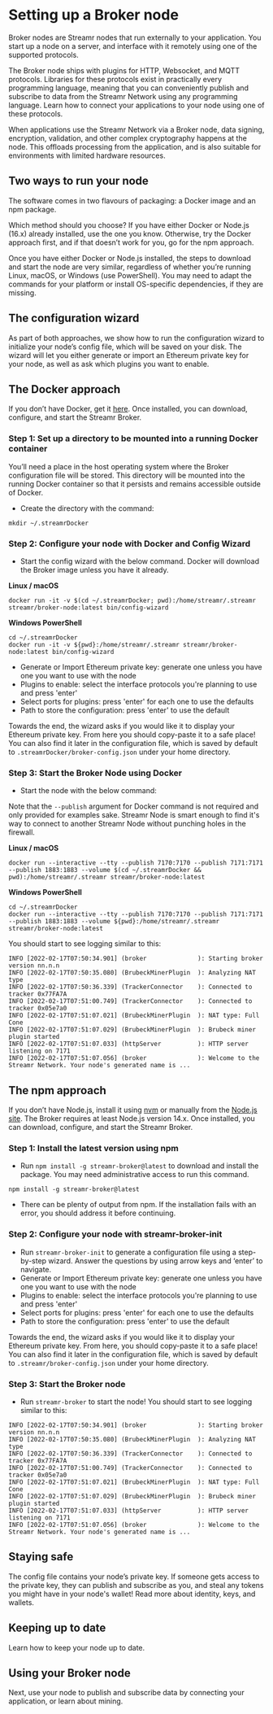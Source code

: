 

# Setting up a Broker node

Broker nodes are Streamr nodes that run externally to your application. You start up a node on a server, and interface with it remotely using one of the supported protocols.

The Broker node ships with plugins for HTTP, Websocket, and MQTT protocols. Libraries for these protocols exist in practically every programming language, meaning that you can conveniently publish and subscribe to data from the Streamr Network using any programming language. Learn how to <Link to={docsLinks.connectingApplications}>connect your applications</Link> to your node using one of these protocols.

When applications use the Streamr Network via a Broker node, data signing, encryption, validation, and other complex cryptography happens at the node. This offloads processing from the application, and is also suitable for environments with limited hardware resources.

## Two ways to run your node

The software comes in two flavours of packaging: a Docker image and an npm package.

Which method should you choose? If you have either Docker or Node.js (16.x) already installed, use the one you know. Otherwise, try the Docker approach first, and if that doesn’t work for you, go for the npm approach.

Once you have either Docker or Node.js installed, the steps to download and start the node are very similar, regardless of whether you’re running Linux, macOS, or Windows (use PowerShell). You may need to adapt the commands for your platform or install OS-specific dependencies, if they are missing.

## The configuration wizard

As part of both approaches, we show how to run the configuration wizard to initialize your node’s config file, which will be saved on your disk. The wizard will let you either generate or import an Ethereum private key for your node, as well as ask which plugins you want to enable.

## The Docker approach

If you don’t have Docker, get it [here](https://docs.docker.com/get-docker/). Once installed, you can download, configure, and start the Streamr Broker.

### Step 1: Set up a directory to be mounted into a running Docker container

You’ll need a place in the host operating system where the Broker configuration file will be stored. This directory will be mounted into the running Docker container so that it persists and remains accessible outside of Docker.

- Create the directory with the command:

```
mkdir ~/.streamrDocker
```

### Step 2: Configure your node with Docker and Config Wizard

- Start the config wizard with the below command. Docker will download the Broker image unless you have it already.

**Linux / macOS**

```
docker run -it -v $(cd ~/.streamrDocker; pwd):/home/streamr/.streamr streamr/broker-node:latest bin/config-wizard
```

**Windows PowerShell**

```
cd ~/.streamrDocker
docker run -it -v ${pwd}:/home/streamr/.streamr streamr/broker-node:latest bin/config-wizard
```

- Generate or Import Ethereum private key: generate one unless you have one you want to use with the node
- Plugins to enable: select the interface protocols you're planning to use and press 'enter'
- Select ports for plugins: press 'enter' for each one to use the defaults
- Path to store the configuration: press 'enter' to use the default

Towards the end, the wizard asks if you would like it to display your Ethereum private key. From here you should copy-paste it to a safe place! You can also find it later in the configuration file, which is saved by default to `.streamrDocker/broker-config.json` under your home directory.

### Step 3: Start the Broker Node using Docker

- Start the node with the below command:

Note that the `--publish` argument for Docker command is not required and only provided for examples sake. Streamr Node is smart enough to find it's way to connect to another Streamr Node without punching holes in the firewall.

**Linux / macOS**

```
docker run --interactive --tty --publish 7170:7170 --publish 7171:7171 --publish 1883:1883 --volume $(cd ~/.streamrDocker && pwd):/home/streamr/.streamr streamr/broker-node:latest
```

**Windows PowerShell**

```
cd ~/.streamrDocker
docker run --interactive --tty --publish 7170:7170 --publish 7171:7171 --publish 1883:1883 --volume ${pwd}:/home/streamr/.streamr streamr/broker-node:latest
```

You should start to see logging similar to this:

```
INFO [2022-02-17T07:50:34.901] (broker              ): Starting broker version nn.n.n
INFO [2022-02-17T07:50:35.080] (BrubeckMinerPlugin  ): Analyzing NAT type
INFO [2022-02-17T07:50:36.339] (TrackerConnector    ): Connected to tracker 0x77FA7A
INFO [2022-02-17T07:51:00.749] (TrackerConnector    ): Connected to tracker 0x05e7a0
INFO [2022-02-17T07:51:07.021] (BrubeckMinerPlugin  ): NAT type: Full Cone
INFO [2022-02-17T07:51:07.029] (BrubeckMinerPlugin  ): Brubeck miner plugin started
INFO [2022-02-17T07:51:07.033] (httpServer          ): HTTP server listening on 7171
INFO [2022-02-17T07:51:07.056] (broker              ): Welcome to the Streamr Network. Your node's generated name is ...
```

## The npm approach

If you don’t have Node.js, install it using [nvm](https://github.com/nvm-sh/nvm#installing-and-updating) or manually from the [Node.js site](https://nodejs.org/en/download/). The Broker requires at least Node.js version 14.x. Once installed, you can download, configure, and start the Streamr Broker.

### Step 1: Install the latest version using npm

- Run `npm install -g streamr-broker@latest` to download and install the package. You may need administrative access to run this command.

```
npm install -g streamr-broker@latest
```

- There can be plenty of output from npm. If the installation fails with an error, you should address it before continuing.

### Step 2: Configure your node with streamr-broker-init

- Run `streamr-broker-init` to generate a configuration file using a step-by-step wizard. Answer the questions by using arrow keys and ‘enter’ to navigate.
- Generate or Import Ethereum private key: generate one unless you have one you want to use with the node
- Plugins to enable: select the interface protocols you're planning to use and press 'enter'
- Select ports for plugins: press 'enter' for each one to use the defaults
- Path to store the configuration: press 'enter' to use the default

Towards the end, the wizard asks if you would like it to display your Ethereum private key. From here, you should copy-paste it to a safe place! You can also find it later in the configuration file, which is saved by default to `.streamr/broker-config.json` under your home directory.

### Step 3: Start the Broker node

- Run `streamr-broker` to start the node! You should start to see logging similar to this:

```
INFO [2022-02-17T07:50:34.901] (broker              ): Starting broker version nn.n.n
INFO [2022-02-17T07:50:35.080] (BrubeckMinerPlugin  ): Analyzing NAT type
INFO [2022-02-17T07:50:36.339] (TrackerConnector    ): Connected to tracker 0x77FA7A
INFO [2022-02-17T07:51:00.749] (TrackerConnector    ): Connected to tracker 0x05e7a0
INFO [2022-02-17T07:51:07.021] (BrubeckMinerPlugin  ): NAT type: Full Cone
INFO [2022-02-17T07:51:07.029] (BrubeckMinerPlugin  ): Brubeck miner plugin started
INFO [2022-02-17T07:51:07.033] (httpServer          ): HTTP server listening on 7171
INFO [2022-02-17T07:51:07.056] (broker              ): Welcome to the Streamr Network. Your node's generated name is ...
```

## Staying safe

The config file contains your node’s private key. If someone gets access to the private key, they can publish and subscribe as you, and steal any tokens you might have in your node's wallet! Read more about <Link to={docsLinks.identity}>identity, keys, and wallets</Link>.

## Keeping up to date

Learn how to <Link to={docsLinks.updatingABrokerNode}>keep your node up to date</Link>.

## Using your Broker node

Next, use your node to publish and subscribe data by <Link to={docsLinks.connectingApplications}>connecting your application</Link>, or learn about <Link to={docsLinks.mining}>mining</Link>.
